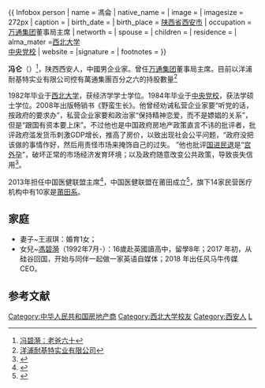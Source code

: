 {{ Infobox person
| name        = 馮侖
| native_name =
| image       =
| imagesize   = 272px
| caption     =
| birth_date  = {{birth date and age|1959|7|5}}
| birth_place = {{PRC}}[[陕西省|陕西省]][[西安市|西安市]]
| occupation  = [[万通集团|万通集团]]董事局主席
| networth    =
| spouse      = 
| children    =
| residence =
| alma_mater =[[西北大学_(中国)|西北大学]]<br> [[中央党校|中央党校]]
| website     = 
|signature     =
| footnotes   =
}}

'''冯仑'''（{{bd|1959年7月5日||}}）<ref>[https://www.weibo.com/ttarticle/p/show?id=2309404390640694722696 冯碧漪：老爸六十]</ref>，陕西西安人，中國男企业家。曾任[[万通集团|万通集团]]董事局主席。目前以洋浦耐基特实业有限公司控有萬通集團百分之六的持股數量<ref>[https://m.tianyancha.com/company/18916582 洋浦耐基特实业有限公司]{{Dead link}}</ref>

1982年毕业于[[西北大学_(中国)|西北大学]]，获经济学学士学位。1984年毕业于[[中央党校|中央党校]]，获法学硕士学位。2008年出版畅销书《野蛮生长》。他曾经劝诫私营企业家要“听党的话，按政府的要求办”，私营企业家要和政治家“保持精神恋爱，而不是嫖娼的关系”，但是“跟国有资本要上床”。不过他也是中国政府房地产政策直言不讳的批评者，批评政府滥发货币刺激GDP增长，推高了房价，以致出现社会公平问题，“政府没把该做的事情作好，然后用责怪市场来掩饰自己的过失。 ”他也批评[[国进民退|国进民退]]是“[[宫外孕|宫外孕]]”，破坏正常的市场经济发育环境；以及政府随意改变公共政策，导致丧失信用<ref>{{cite web |url=http://cn.wsj.com/gb/20100524/LLW071349.asp?source=channel |title=冯仑采访实录：房地产、政商关系和做有钱人 |publisher=[[华尔街日报|华尔街日报]]中文网 |date=2010年5月24日 |accessdate=2010年5月25日 |deadurl=yes |archiveurl=https://web.archive.org/web/20100526000406/http://www.cn.wsj.com/gb/20100524/LLW071349.asp?source=channel |archivedate=2010年5月26日 |df= }}</ref>。

2013年担任中国医健联盟主席<ref>{{cite web |url=http://www.eeo.com.cn/2013/1106/251678.shtml |title=刘永好、冯仑进军医疗产业 中国医健联盟多元化办医 |publisher=[[经济观察网|经济观察网]] |date=2013年11月6日 |accessdate=2013年11月6日 |archive-url=https://web.archive.org/web/20150319185506/http://www.eeo.com.cn/2013/1106/251678.shtml |archive-date=2015年3月19日 |dead-url=yes }}</ref>，中国医健联盟在莆田成立<ref>{{cite web |url=http://www.samhic.com/a/13.html |title=首届中国医健联盟年会在福建莆田召开 |deadurl=yes |archiveurl=https://web.archive.org/web/20160312053250/http://www.samhic.com/a/13.html |archivedate=2016年3月12日 |df= |accessdate=2016年2月19日 }}</ref>，旗下14家民营医疗机构中有10家是[[莆田系|莆田系]]。

==家庭==
*妻子~王淑琪：婚育1女；
*女兒~[[馮碧漪|馮碧漪]]（1992年7月-）：16歲赴英國讀高中，留學8年；2017 年初，从硅谷回国，开始与同伴一起做一家英语自媒体；2018 年出任风马牛传媒CEO。

==参考文献==
{{reflist|2}}

{{DEFAULTSORT:F}}
[[Category:中华人民共和国房地产商|Category:中华人民共和国房地产商]]
[[Category:西北大学校友|Category:西北大学校友]]
[[Category:西安人|Category:西安人]]
[[Category:冯姓|L]]